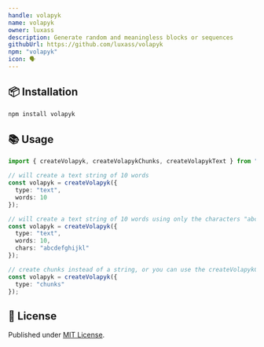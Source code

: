 ```yaml
---
handle: volapyk
name: volapyk
owner: luxass
description: Generate random and meaningless blocks or sequences
githubUrl: https://github.com/luxass/volapyk
npm: "volapyk"
icon: 🗣
---
```


## 📦 Installation

```sh
npm install volapyk
```

## 📚 Usage

```ts
import { createVolapyk, createVolapykChunks, createVolapykText } from "volapyk";

// will create a text string of 10 words
const volapyk = createVolapyk({
  type: "text",
  words: 10
});

// will create a text string of 10 words using only the characters "abcdefghijkl"
const volapyk = createVolapyk({
  type: "text",
  words: 10,
  chars: "abcdefghijkl"
});

// create chunks instead of a string, or you can use the createVolapykChunks function
const volapyk = createVolapyk({
  type: "chunks"
});
```

## 📄 License

Published under [MIT License](https://github.com/luxass/volapyk/blob/main/LICENSE).

